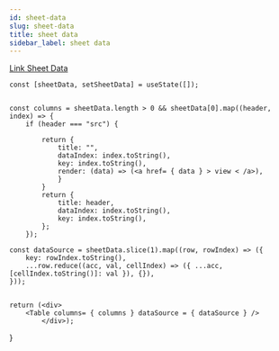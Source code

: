 ```yaml
---
id: sheet-data
slug: sheet-data
title: sheet data
sidebar_label: sheet data
---
```


[Link  Sheet Data](https://docs.google.com/spreadsheets/d/1ghClpZ0iWfRuqQRhBBythqqLtIiMT92-zDineSyr7uk/edit#gid=0)



    const [sheetData, setSheetData] = useState([]);

    
    const columns = sheetData.length > 0 && sheetData[0].map((header, index) => {
        if (header === "src") {

            return {
                title: "",
                dataIndex: index.toString(),
                key: index.toString(),
                render: (data) => (<a href= { data } > view < /a>),
                }
            }
            return {
                title: header,
                dataIndex: index.toString(),
                key: index.toString(),
            };
        });

    const dataSource = sheetData.slice(1).map((row, rowIndex) => ({
        key: rowIndex.toString(),
        ...row.reduce((acc, val, cellIndex) => ({ ...acc, [cellIndex.toString()]: val }), {}),
    }));

    
    return (<div>
        <Table columns= { columns } dataSource = { dataSource } />
            </div>);
}

<GoogleSheetsData/>


